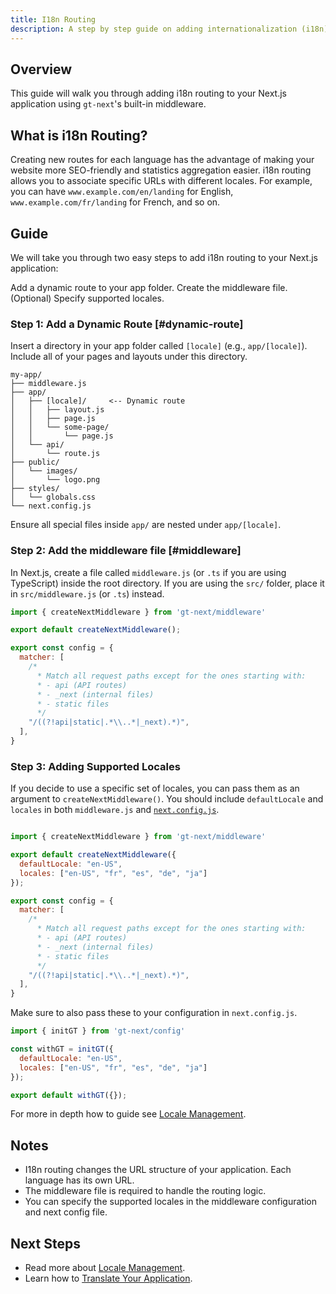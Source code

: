 ```yaml
---
title: I18n Routing
description: A step by step guide on adding internationalization (i18n) routing to your application
---
```


## Overview
This guide will walk you through adding i18n routing to your Next.js application using `gt-next`'s built-in middleware.

## What is i18n Routing?

Creating new routes for each language has the advantage of making your website more SEO-friendly and statistics aggregation easier.
i18n routing allows you to associate specific URLs with different locales.
For example, you can have `www.example.com/en/landing` for English, `www.example.com/fr/landing` for French, and so on.


## Guide

We will take you through two easy steps to add i18n routing to your Next.js application:

<Steps>
    <Step>
        Add a dynamic route to your app folder.
    </Step>
    <Step>
        Create the middleware file.
    </Step>
    <Step>
        (Optional) Specify supported locales.
    </Step>
</Steps>


### Step 1: Add a Dynamic Route [#dynamic-route]

Insert a directory in your app folder called `[locale]` (e.g., `app/[locale]`).
Include all of your pages and layouts under this directory.

```
my-app/
├── middleware.js
├── app/
│   ├── [locale]/     <-- Dynamic route
│   │   ├── layout.js
│   │   ├── page.js
│   │   └── some-page/
│   │       └── page.js
│   └── api/
│       └── route.js
├── public/
│   └── images/
│       └── logo.png
├── styles/
│   └── globals.css
└── next.config.js
```

Ensure all special files inside `app/` are nested under `app/[locale]`.



### Step 2: Add the middleware file [#middleware]

In Next.js, create a file called `middleware.js` (or `.ts` if you are using TypeScript) inside the root directory.
If you are using the `src/` folder, place it in `src/middleware.js` (or `.ts`) instead.

```js title="middleware.js" copy
import { createNextMiddleware } from 'gt-next/middleware'

export default createNextMiddleware();

export const config = {
  matcher: [
    /*
      * Match all request paths except for the ones starting with:
      * - api (API routes)
      * - _next (internal files)
      * - static files
      */
    "/((?!api|static|.*\\..*|_next).*)",
  ],
}
```



### Step 3: Adding Supported Locales

If you decide to use a specific set of locales, you can pass them as an argument to `createNextMiddleware()`.
You should include `defaultLocale` and `locales` in both `middleware.js` and [`next.config.js`](/docs/next/guides/locale-management#include-locales).

```js title="middleware.js" copy

import { createNextMiddleware } from 'gt-next/middleware'

export default createNextMiddleware({
  defaultLocale: "en-US",
  locales: ["en-US", "fr", "es", "de", "ja"]
});

export const config = {
  matcher: [
    /*
      * Match all request paths except for the ones starting with:
      * - api (API routes)
      * - _next (internal files)
      * - static files
      */
    "/((?!api|static|.*\\..*|_next).*)",
  ],
}
```

Make sure to also pass these to your configuration in `next.config.js`.

```js title="next.config.js" copy
import { initGT } from 'gt-next/config'

const withGT = initGT({
  defaultLocale: "en-US",
  locales: ["en-US", "fr", "es", "de", "ja"]
});

export default withGT({});
```

For more in depth how to guide see [Locale Management](/docs/next/guides/locale-management).


## Notes
 * I18n routing changes the URL structure of your application. Each language has its own URL.
 * The middleware file is required to handle the routing logic.
 * You can specify the supported locales in the middleware configuration and next config file.

## Next Steps
 * Read more about [Locale Management](/docs/next/guides/locale-management).
 * Learn how to [Translate Your Application](/docs/next/guides/translate-your-application).